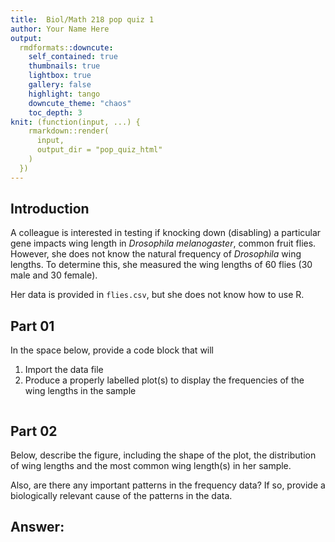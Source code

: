 ```yaml
---
title:  Biol/Math 218 pop quiz 1
author: Your Name Here
output:
  rmdformats::downcute:
    self_contained: true
    thumbnails: true
    lightbox: true
    gallery: false
    highlight: tango
    downcute_theme: "chaos"
    toc_depth: 3
knit: (function(input, ...) {
    rmarkdown::render(
      input,
      output_dir = "pop_quiz_html"
    )
  })
---
```


## Introduction

A colleague is interested in testing if
knocking down (disabling) a particular gene impacts
wing length in *Drosophila melanogaster*, common fruit flies.
However, she does not know the natural frequency of *Drosophila* 
wing lengths. To determine this, she measured the wing lengths
of 60 flies (30 male and 30 female).

Her data is provided in `flies.csv`, but she does not
know how to use R.

## Part 01
In the space below, provide a code block that will 

1. Import the data file
2. Produce a properly labelled plot(s) to display the frequencies of the wing lengths in the sample

```r
``` 

## Part 02
Below, describe the figure, including the shape of the plot, the distribution 
of wing lengths and the most common wing length(s) in her sample. 

Also, are there any important patterns in the frequency data? If so, provide a biologically
relevant cause of the patterns in the data.

## Answer: